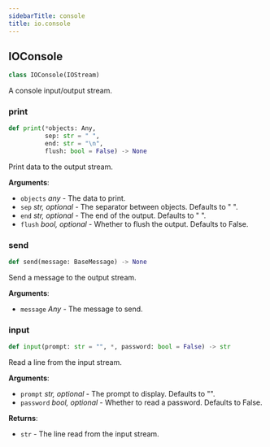 ```yaml
---
sidebarTitle: console
title: io.console
---
```


## IOConsole

```python
class IOConsole(IOStream)
```

A console input/output stream.

### print

```python
def print(*objects: Any,
          sep: str = " ",
          end: str = "\n",
          flush: bool = False) -> None
```

Print data to the output stream.

**Arguments**:

- `objects` _any_ - The data to print.
- `sep` _str, optional_ - The separator between objects. Defaults to " ".
- `end` _str, optional_ - The end of the output. Defaults to "
  ".
- `flush` _bool, optional_ - Whether to flush the output. Defaults to False.

### send

```python
def send(message: BaseMessage) -> None
```

Send a message to the output stream.

**Arguments**:

- `message` _Any_ - The message to send.

### input

```python
def input(prompt: str = "", *, password: bool = False) -> str
```

Read a line from the input stream.

**Arguments**:

- `prompt` _str, optional_ - The prompt to display. Defaults to "".
- `password` _bool, optional_ - Whether to read a password. Defaults to False.
  

**Returns**:

- `str` - The line read from the input stream.

